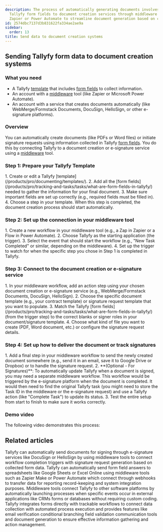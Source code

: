 ```yaml
---
description: The process of automatically generating documents involves connecting
  Tallyfy form fields to document creation services through middleware tools like
  Zapier or Power Automate to streamline document generation based on collected data.
id: 2574dbc7137d3b831622fa334ae2ae9a
sidebar:
  order: 13
title: Send data to document creation systems
---
```



## Sending Tallyfy form data to document creation systems

### What you need
- A Tallyfy [template](/products/pro/documenting/templates/) that includes [form fields](/products/pro/tracking-and-tasks/tasks/what-are-form-fields-in-tallyfy/) to collect information.
- An account with a [middleware](/products/pro/integrations/middleware/) tool (like Zapier or Microsoft Power Automate).
- An account with a service that creates documents automatically (like WebMerge/Formstack Documents, DocuSign, HelloSign, or other e-signature platforms).

### Overview
You can automatically create documents (like PDFs or Word files) or initiate signature requests using information collected in Tallyfy [form fields](/products/pro/tracking-and-tasks/tasks/what-are-form-fields-in-tallyfy/). You do this by connecting Tallyfy to a document creation or e-signature service using a [middleware](/products/pro/integrations/middleware/) tool.

### Step 1: Prepare your Tallyfy Template
<Steps>
1. Create or edit a Tallyfy [template](/products/pro/documenting/templates/).
2. Add all the [form fields](/products/pro/tracking-and-tasks/tasks/what-are-form-fields-in-tallyfy/) needed to gather the information for your final document.
3. Make sure important fields are set up correctly (e.g., required fields must be filled in).
4. Choose a step in your template. When this step is completed, the document creation process should start automatically.
</Steps>

### Step 2: Set up the connection in your middleware tool
<Steps>
1. Create a new workflow in your middleware tool (e.g., a Zap in Zapier or a Flow in Power Automate).
2. Choose Tallyfy as the starting application (the trigger).
3. Select the event that should start the workflow (e.g., "New Task Completed" or similar, depending on the middleware).
4. Set up the trigger to watch for when the specific step you chose in Step 1 is completed in Tallyfy.
</Steps>

### Step 3: Connect to the document creation or e-signature service
<Steps>
1. In your middleware workflow, add an action step using your chosen document creation or e-signature service (e.g., WebMerge/Formstack Documents, DocuSign, HelloSign).
2. Choose the specific document template (e.g., your contract template) or signature request template that you want to populate.
3. Match the Tallyfy [form fields](/products/pro/tracking-and-tasks/tasks/what-are-form-fields-in-tallyfy/) (from the trigger step) to the correct blanks or signer roles in your document/signature template.
4. Choose what kind of file you want to create (PDF, Word document, etc.) or configure the signature request details.
</Steps>

### Step 4: Set up how to deliver the document or track signatures
<Steps>
1. Add a final step in your middleware workflow to send the newly created document somewhere (e.g., send it in an email, save it to Google Drive or Dropbox) or to handle the signature request.
2. **(Optional - For Signatures)**: To automatically update Tallyfy when a document is signed, you may need a separate middleware workflow. This workflow would be triggered by the e-signature platform when the document is completed. It would then need to find the original Tallyfy task (you might need to store the Task ID in the middleware or the e-signature request) and use a Tallyfy action (like "Complete Task") to update its status.
3. Test the entire setup from start to finish to make sure it works correctly.
</Steps>

### Demo video
The following video demonstrates this process:

<lite-vimeo videoid="311699511"></lite-vimeo>


## Related articles
<CardGrid>
<LinkTitleCard header="<b>Documents > Digital signatures using middleware</b>" href="/products/pro/documenting/documents/how-can-i-automate-document-signing-with-tallyfy/" > Tallyfy can automatically send documents for signing through e-signature services like DocuSign or HelloSign by using middleware tools to connect workflow completion triggers with signature request generation based on collected form data. </LinkTitleCard>
<LinkTitleCard header="<b>Middleware > Stream data to a spreadsheet</b>" href="/products/pro/integrations/middleware/how-can-i-export-form-fields-from-tallyfy-to-spreadsheet/" > Tallyfy can automatically send form field answers to spreadsheets like Google Sheets or Excel Online using middleware tools such as Zapier Make or Power Automate which connect through webhooks to transfer data for reporting record-keeping and system integration purposes. </LinkTitleCard>
<LinkTitleCard header="<b>Triggers > Launch via middleware</b>" href="/products/pro/launching/triggers/via-middleware/" > Middleware tools connect Tallyfy to other software platforms by automatically launching processes when specific events occur in external applications like CRMs forms or databases without requiring custom coding. </LinkTitleCard>
<LinkTitleCard header="<b>How To > Build effective forms</b>" href="/products/pro/tutorials/how-to/build-effective-forms/" > Tallyfy integrates forms directly with trackable workflows to connect data collection with automated process execution and provides features like email verification conditional branching field validation communication tools and document generation to ensure effective information gathering and action management. </LinkTitleCard>
</CardGrid>